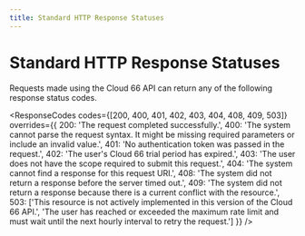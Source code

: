 ```yaml
---
title: Standard HTTP Response Statuses
---
```


# Standard HTTP Response Statuses

Requests made using the Cloud 66 API can return any of the following response status codes.

<ResponseCodes 
  codes={[200, 400, 401, 402, 403, 404, 408, 409, 503]}
  overrides={{
    200: 'The request completed successfully.',
    400: 'The system cannot parse the request syntax. It might be missing required parameters or include an invalid value.',
    401: 'No authentication token was passed in the request.',
    402: 'The user\'s Cloud 66 trial period has expired.',
    403: 'The user does not have the scope required to submit this request.',
    404: 'The system cannot find a response for this request URI.',
    408: 'The system did not return a response before the server timed out.',
    409: 'The system did not return a response because there is a current conflict with the resource.',
    503: ['This resource is not actively implemented in this version of the Cloud 66 API.', 'The user has reached or exceeded the maximum rate limit and must wait until the next hourly interval to retry the request.']
  }}
/>